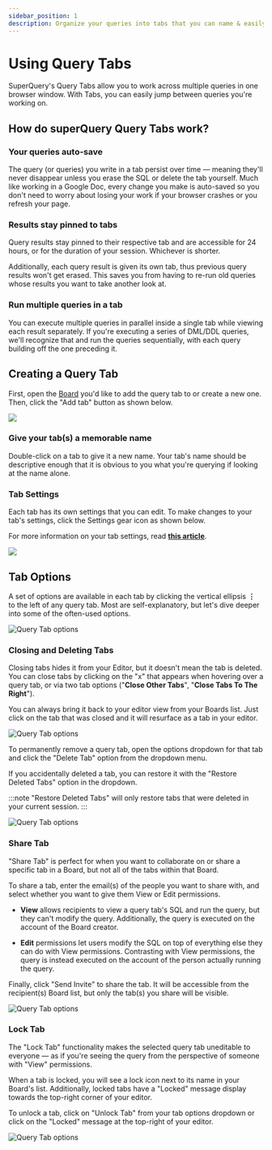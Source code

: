 ```yaml
---
sidebar_position: 1
description: Organize your queries into tabs that you can name & easily identify later.
---
```


# Using Query Tabs

SuperQuery's Query Tabs allow you to work across multiple queries in one browser window. With Tabs, you can easily jump between queries you're working on.

## How do superQuery Query Tabs work?

### Your queries auto-save

The query (or queries) you write in a tab persist over time &mdash; meaning they'll never disappear unless you erase the SQL or delete the tab yourself. Much like working in a Google Doc, every change you make is auto-saved so you don't need to worry about losing your work if your browser crashes or you refresh your page.

### Results stay pinned to tabs

Query results stay pinned to their respective tab and are accessible for 24 hours, or for the duration of your session. Whichever is shorter.

Additionally, each query result is given its own tab, thus previous query results won't get erased. This saves you from having to re-run old queries whose results you want to take another look at.

### Run multiple queries in a tab

You can execute multiple queries in parallel inside a single tab while viewing each result separately. If you're executing a series of DML/DDL queries, we'll recognize that and run the queries sequentially, with each query building off the one preceding it.

## Creating a Query Tab

First, open the [Board](organizing-queries.mdx) you'd like to add the query tab to or create a new one. Then, click the "Add tab" button as shown below.

![](../../../static/img/superquery/AddTab.png)

### Give your tab(s) a memorable name

Double-click on a tab to give it a new name. Your tab's name should be descriptive enough that it is obvious to you what you're querying if looking at the name alone.

### Tab Settings

Each tab has its own settings that you can edit. To make changes to your tab's settings, click the Settings gear icon as shown below.

For more information on your tab settings, read [**this article**](tab-settings.mdx).

![](../../../static/img/superquery/QuerySettings.png)

## Tab Options

A set of options are available in each tab by clicking the vertical ellipsis **&vellip;** to the left of any query tab. Most are self-explanatory, but let's dive deeper into some of the often-used options.

![Query Tab options](../../../static/img/superquery/QuerySettings.png)

### Closing and Deleting Tabs

Closing tabs hides it from your Editor, but it doesn't mean the tab is deleted. You can close tabs by clicking on the "x" that appears when hovering over a query tab, or via two tab options ("**Close Other Tabs**", "**Close Tabs To The Right**").

You can always bring it back to your editor view from your Boards list. Just click on the tab that was closed and it will resurface as a tab in your editor.

![Query Tab options](../../../static/img/superquery/REcoverTabs.gif)

To permanently remove a query tab, open the options dropdown for that tab and click the "Delete Tab" option from the dropdown menu.

If you accidentally deleted a tab, you can restore it with the "Restore Deleted Tabs" option in the dropdown.

:::note
"Restore Deleted Tabs" will only restore tabs that were deleted in your current session.
:::

![Query Tab options](../../../static/img/superquery/image-6.png)

### Share Tab

"Share Tab" is perfect for when you want to collaborate on or share a specific tab in a Board, but not all of the tabs within that Board.

To share a tab, enter the email(s) of the people you want to share with, and select whether you want to give them View or Edit permissions.

* **View** allows recipients to view a query tab's SQL and run the query, but they can't modify the query. Additionally, the query is executed on the account of the Board creator.

* **Edit** permissions let users modify the SQL on top of everything else they can do with View permissions. Contrasting with View permissions, the query is instead executed on the account of the person actually running the query.

Finally, click "Send Invite" to share the tab. It will be accessible from the recipient(s) Board list, but only the tab(s) you share will be visible.

![Query Tab options](../../../static/img/superquery/image-55.png)

### Lock Tab

The "Lock Tab" functionality makes the selected query tab uneditable to everyone &mdash; as if you're seeing the query from the perspective of someone with "View" permissions.

When a tab is locked, you will see a lock icon next to its name in your Board's list. Additionally, locked tabs have a "Locked" message display towards the top-right corner of your editor.

To unlock a tab, click on "Unlock Tab" from your tab options dropdown or click on the "Locked" message at the top-right of your editor.

![Query Tab options](../../../static/img/superquery/image-56.png)
